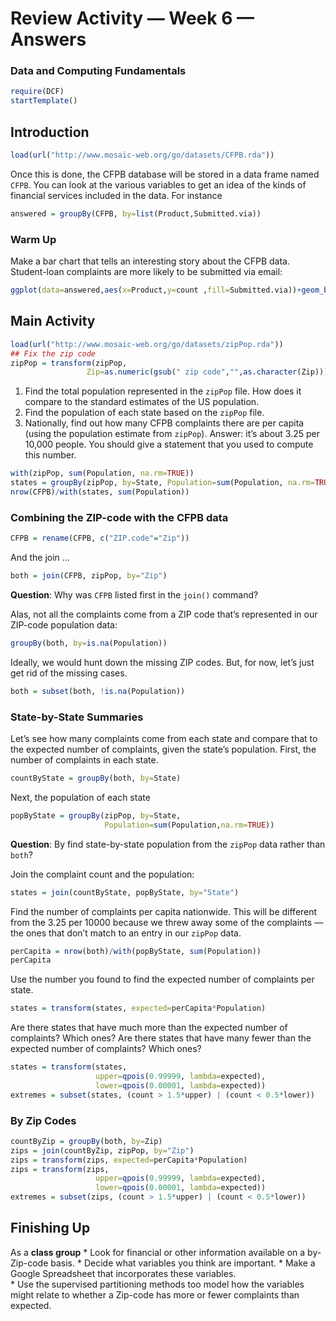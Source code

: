 Review Activity --- Week 6 --- Answers
==================

### Data and Computing Fundamentals

```r
require(DCF)
startTemplate()
```

## Introduction


```r
load(url("http://www.mosaic-web.org/go/datasets/CFPB.rda"))
```
Once this is done, the CFPB database will be stored in a data frame named `CFPB`.  You can look at the various variables to get an idea of the kinds of financial services included in the data.  For instance
```r
answered = groupBy(CFPB, by=list(Product,Submitted.via))
```

### Warm Up

Make a bar chart that tells an interesting story about the CFPB data.
Student-loan complaints are more likely to be submitted via email:
```r
ggplot(data=answered,aes(x=Product,y=count ,fill=Submitted.via))+geom_bar(stat='identity',position=position_fill(width=.9)) 
```


## Main Activity

```r
load(url("http://www.mosaic-web.org/go/datasets/zipPop.rda"))
## Fix the zip code
zipPop = transform(zipPop, 
                 Zip=as.numeric(gsub(" zip code","",as.character(Zip))))
```



1. Find the total population represented in the `zipPop` file.  How does it compare to the standard estimates of the US population.
2. Find the population of each state based on the `zipPop` file.
3. Nationally, find out how many CFPB complaints there are per capita (using the population estimate from `zipPop`).  Answer: it's about 3.25 per 10,000 people.  You should give a statement that you used to compute this number.

```r
with(zipPop, sum(Population, na.rm=TRUE))
states = groupBy(zipPop, by=State, Population=sum(Population, na.rm=TRUE))
nrow(CFPB)/with(states, sum(Population))
```
### Combining the ZIP-code with the CFPB data

```r
CFPB = rename(CFPB, c("ZIP.code"="Zip"))
```

And the join ...
```r
both = join(CFPB, zipPop, by="Zip")
```

**Question**: Why was `CFPB` listed first in the `join()` command?

Alas, not all the complaints come from a ZIP code that's represented in our ZIP-code population data:
```r
groupBy(both, by=is.na(Population))
```

Ideally, we would hunt down the missing ZIP codes.  But, for now, let's just get rid of the missing cases.
```r
both = subset(both, !is.na(Population))
```

### State-by-State Summaries

Let's see how many complaints come from each state and compare that to the expected number of complaints, given the state's population.  First, the number of complaints in each state.

```r
countByState = groupBy(both, by=State)
```

Next, the population of each state
```r
popByState = groupBy(zipPop, by=State, 
                     Population=sum(Population,na.rm=TRUE))
```

**Question**: By find state-by-state population from the `zipPop` data rather than `both`?

Join the complaint count and the population:
```r
states = join(countByState, popByState, by="State")
```

Find the number of complaints per capita nationwide.  This will be different from the 3.25 per 10000 because we threw away some of the complaints --- the ones that don't match to an entry in our `zipPop` data.
```r
perCapita = nrow(both)/with(popByState, sum(Population))
perCapita
```

Use the number you found to find the expected number of complaints per state. 
```r
states = transform(states, expected=perCapita*Population)
```

Are there states that have much more than the expected number of complaints?  Which ones?  Are there states that have many fewer than the expected number of complaints?  Which ones?

```r
states = transform(states, 
                   upper=qpois(0.99999, lambda=expected),
                   lower=qpois(0.00001, lambda=expected))
extremes = subset(states, (count > 1.5*upper) | (count < 0.5*lower))
```


### By Zip Codes

```r
countByZip = groupBy(both, by=Zip)
zips = join(countByZip, zipPop, by="Zip")
zips = transform(zips, expected=perCapita*Population)
zips = transform(zips, 
                   upper=qpois(0.99999, lambda=expected),
                   lower=qpois(0.00001, lambda=expected))
extremes = subset(zips, (count > 1.5*upper) | (count < 0.5*lower))
```

## Finishing Up

As a **class group** 
* Look for financial or other information available on a by-Zip-code basis.
* Decide what variables you think are important.
* Make a Google Spreadsheet that incorporates these variables.  
* Use the supervised partitioning methods too model how the variables might relate to whether a Zip-code has more or fewer complaints than expected.

